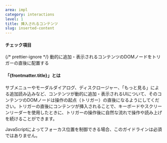 ```yaml
---
area: impl
category: interactions
level: 1
title: 挿入されるコンテンツ
slug: inserted-content
---
```



#### チェック項目

<Checkpoint>
  {/* prettier-ignore */}
  <span slot="title">動的に追加・表示されるコンテンツのDOMノードをトリガーの直後に配置する</span>
</Checkpoint>

#### 「{frontmatter.title}」とは

<Level level={frontmatter.level} />

サブメニューやモーダルダイアログ、ディスクロージャー、「もっと見る」による追加読み込みなど、コンテンツが動的に追加・表示されるUIについて、そのコンテンツのDOMノードは操作の起点（トリガー）の直後になるようにしてください。トリガーの直後にコンテンツが挿入されることで、キーボードやスクリーンリーダーを使用したときに、トリガーの操作後に自然な流れで操作や読み上げを続けることができます。

JavaScriptによってフォーカス位置を制御できる場合、このガイドラインは必須ではありません。
